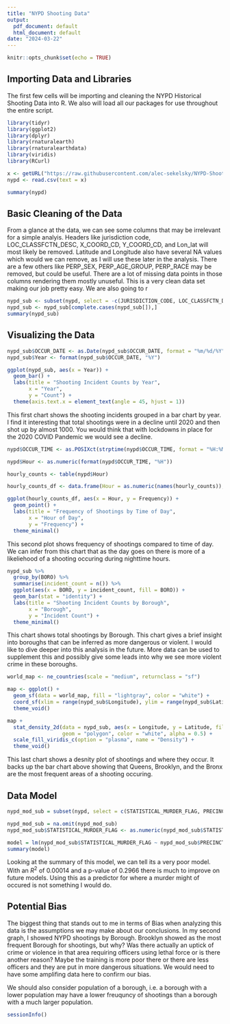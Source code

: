```yaml
---
title: "NYPD Shooting Data"
output:
  pdf_document: default
  html_document: default
date: "2024-03-22"
---
```


```r
knitr::opts_chunk$set(echo = TRUE)
```

## Importing Data and Libraries

The first few cells will be importing and cleaning the NYPD Historical Shooting Data into R. We also will load all our packages for use throughout the entire script.

```r
library(tidyr)
library(ggplot2)
library(dplyr)
library(rnaturalearth)
library(rnaturalearthdata)
library(viridis)
library(RCurl)
```


```r
x <- getURL("https://raw.githubusercontent.com/alec-sekelsky/NYPD-Shooting-Data/main/NYPD_Shooting_Incident_Data__Historic_.csv")
nypd <- read.csv(text = x)

summary(nypd)
```

## Basic Cleaning of the Data

From a glance at the data, we can see some columns that may be irrelevant for a simple analyis. Headers like jurisdiction code, LOC_CLASSFCTN_DESC, X_COORD_CD, Y_COORD_CD, and Lon_lat will most likely be removed. Latitude and Longitude also have several NA values which would we can remove, as I will use these later in the analysis. There are a few others like PERP_SEX, PERP_AGE_GROUP, PERP_RACE may be removed, but could be useful. There are a lot of missing data points in those columns rendering them mostly unuseful. This is a very clean data set making our job pretty easy. We are also going to r

```r
nypd_sub <- subset(nypd, select = -c(JURISDICTION_CODE, LOC_CLASSFCTN_DESC, LOCATION_DESC, LOC_OF_OCCUR_DESC, PERP_SEX, PERP_AGE_GROUP, PERP_RACE, X_COORD_CD, Y_COORD_CD) )
nypd_sub <- nypd_sub[complete.cases(nypd_sub[]),]
summary(nypd_sub)
```
## Visualizing the Data

```r
nypd_sub$OCCUR_DATE <- as.Date(nypd_sub$OCCUR_DATE, format = "%m/%d/%Y")
nypd_sub$Year <- format(nypd_sub$OCCUR_DATE, "%Y")

ggplot(nypd_sub, aes(x = Year)) +
  geom_bar() +
  labs(title = "Shooting Incident Counts by Year",
       x = "Year",
       y = "Count") +
  theme(axis.text.x = element_text(angle = 45, hjust = 1))
```
This first chart shows the shooting incidents grouped in a bar chart by year. I find it interesting that total shootings were in a decline until 2020 and then shot up by almost 1000. You would think that with lockdowns in place for the 2020 COVID Pandemic we would see a decline.

```r
nypd$OCCUR_TIME <- as.POSIXct(strptime(nypd$OCCUR_TIME, format = "%H:%M:%S"))

nypd$Hour <- as.numeric(format(nypd$OCCUR_TIME, "%H"))

hourly_counts <- table(nypd$Hour)

hourly_counts_df <- data.frame(Hour = as.numeric(names(hourly_counts)), Frequency = as.numeric(hourly_counts))

ggplot(hourly_counts_df, aes(x = Hour, y = Frequency)) +
  geom_point() +
  labs(title = "Frequency of Shootings by Time of Day",
       x = "Hour of Day",
       y = "Frequency") +
  theme_minimal()
```

This second plot shows frequency of shootings compared to time of day. We can infer from this chart that as the day goes on there is more of a likeliehood of a shooting occuring during nighttime hours. 

```r
nypd_sub %>%
  group_by(BORO) %>%
  summarise(incident_count = n()) %>%
  ggplot(aes(x = BORO, y = incident_count, fill = BORO)) +
  geom_bar(stat = "identity") +
  labs(title = "Shooting Incident Counts by Borough",
       x = "Borough",
       y = "Incident Count") +
  theme_minimal()
```
This chart shows total shootings by Borough. This chart gives a brief insight into boroughs that can be inferred as more dangerous or violent. I would like to dive deeper into this analysis in the future. More data can be used to supplement this and possibly give some leads into why we see more violent crime in these boroughs.

```r
world_map <- ne_countries(scale = "medium", returnclass = "sf")

map <- ggplot() +
  geom_sf(data = world_map, fill = "lightgray", color = "white") +
  coord_sf(xlim = range(nypd_sub$Longitude), ylim = range(nypd_sub$Latitude)) +
  theme_void()

map +
  stat_density_2d(data = nypd_sub, aes(x = Longitude, y = Latitude, fill = after_stat(level)),
                  geom = "polygon", color = "white", alpha = 0.5) +
  scale_fill_viridis_c(option = "plasma", name = "Density") + 
  theme_void()
```
This last chart shows a desnity plot of shootings and where they occur. It backs up the bar chart above showing that Queens, Brooklyn, and the Bronx are the most frequent areas of a shooting occuring. 

## Data Model

```r
nypd_mod_sub = subset(nypd, select = c(STATISTICAL_MURDER_FLAG, PRECINCT, X_COORD_CD, Y_COORD_CD))

nypd_mod_sub = na.omit(nypd_mod_sub)
nypd_mod_sub$STATISTICAL_MURDER_FLAG <- as.numeric(nypd_mod_sub$STATISTICAL_MURDER_FLAG == "true")

model = lm(nypd_mod_sub$STATISTICAL_MURDER_FLAG ~ nypd_mod_sub$PRECINCT + nypd_mod_sub$X_COORD_CD + nypd_mod_sub$Y_COORD_CD)
summary(model)
```
Looking at the summary of this model, we can tell its a very poor model. With an $R^2$ of 0.00014 and a p-value of 0.2966 there is much to improve on future models. Using this as a predictor for where a murder might of occured is not something I would do.

## Potential Bias

The biggest thing that stands out to me in terms of Bias when analyzing this data is the assumptions we may make about our conclusions. In my second graph, I showed NYPD shootings by Borough. Brooklyn showed as the most frequent Borough for shootings, but why? Was there actually an uptick of crime or violence in that area requiring officers using lethal force or is there another reason? Maybe the training is more poor there or there are less officers and they are put in more dangerous situations. We would need to have some amplifing data here to confirm our bias.

We should also consider population of a borough, i.e. a borough with a lower population may have a lower freuquncy of shootings than a borough with a much larger population.

```r
sessionInfo()
```

